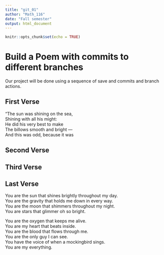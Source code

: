 ```yaml
---
title: "git_01"
author: "Math_116"
date: "Fall semester"
output: html_document
---
```


```r
knitr::opts_chunk$set(echo = TRUE)
```
# Build a Poem with commits to different branches
Our project will be done using a sequence of save and commits and branch actions.
<!-- Do not modify or change any text in "!--" bracketed areas such as this --- these are instructions to
you, if you change any of this the git program will notice it and compromise your git merging strategy !-->

## First Verse 
<!--Put the first five lines of a poem by Lewis Carrol in this section!-->
"The sun was shining on the sea,  
Shining with all his might:  
He did his very best to make    
The billows smooth and bright —  
And this was odd, because it was 

## Second Verse
<!--Put the first five lines of a poem by Robert Frost here!-->

## Third Verse
<!--Put the first two verses of The Walrus and the Carpenter here!-->

## Last Verse
<!--Put a short poem of your choice 8-20 lines,here!-->
You are the sun that shines brightly throughout my day.  
You are the gravity that holds me down in every way.  
You are the moon that shimmers throughout my night.  
You are stars that glimmer oh so bright.  

You are the oxygen that keeps me alive.  
You are my heart that beats inside.  
You are the blood that flows through me.  
You are the only guy I can see.  
You have the voice of when a mockingbird sings.  
You are my everything.  

